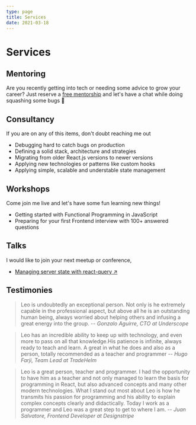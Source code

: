 ```yaml
---
type: page
title: Services
date: 2021-03-18
---
```


# Services

## Mentoring

Are you recently getting into tech or needing some advice to grow your career? Just reserve a [free mentorship](https://calendly.com/lndgalante/) and let's have a chat while doing squashing some bugs 🐛

## Consultancy

If you are on any of this items, don't doubt reaching me out

- Debugging hard to catch bugs on production
- Defining a solid stack, architecture and strategies
- Migrating from older React.js versions to newer versions
- Applying new technologies or patterns like custom hooks
- Applying simple, scalable and understable state management

## Workshops

Come join me live and let's have some fun learning new things!

- Getting started with Functional Programming in JavaScript
- Preparing for your first Frontend interview with 100+ answered questions

## Talks

I would like to join your next meetup or conference,

- [Managing server state with react-query ↗ ](https://youtu.be/LDdkC99knk0?t=4000)

## Testimonies

> Leo is undoubtedly an exceptional person. Not only is he extremely capable in the professional aspect, but above all he is an outstanding human being, always worried about helping others and infusing a great energy into the group.
> -- <cite>Gonzalo Aguirre, CTO at Underscope</cite>

> Leo has an incredible ability to keep up with technology, and even more to pass on all that knowledge.His patience is infinite, always ready to teach and learn. A great in what he does and also as a person, totally recommended as a teacher and programmer
> -- <cite>Hugo Farji, Team Lead at TradeHelm</cite>

> Leo is a great person, teacher and programmer. I had the opportunity to have him as a teacher and not only managed to learn the basis for programming in React, but also advanced concepts and many other modern technologies. What I stand out most about Leo is how he transmits his passion for programming and his ability to explain complex concepts clearly and didactically. Today I work as a programmer and Leo was a great step to get to where I am.
> -- <cite>Juan Salvatore, Frontend Developer at Designstripe</cite>
